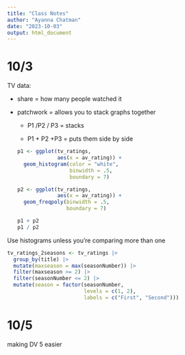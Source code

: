 ```yaml
---
title: "Class Notes"
author: "Ayanna Chatman"
date: "2023-10-03"
output: html_document
---
```


# 10/3

TV data:

-   share = how many people watched it

-   patchwork = allows you to stack graphs together

    -   P1 /P2 / P3 = stacks

    -   P1 + P2 +P3 = puts them side by side

    ```r
    p1 <- ggplot(tv_ratings,
                 aes(x = av_rating)) +
      geom_histogram(color = "white",
                     binwidth = .5,
                     boundary = 7)

    p2 <- ggplot(tv_ratings,
                 aes(x = av_rating)) +
      geom_freqpoly(binwidth = .5,
                    boundary = 7)

    p1 + p2
    p1 / p2
    ```

Use histograms unless you're comparing more than one

```r
tv_ratings_2seasons <- tv_ratings |> 
  group_by(title) |> 
  mutate(maxseason = max(seasonNumber)) |> 
  filter(maxseason >= 2) |> 
  filter(seasonNumber <= 2) |> 
  mutate(season = factor(seasonNumber,
                         levels = c(1, 2),
                         labels = c("First", "Second")))
```

# 10/5

making DV 5 easier

```r

```
